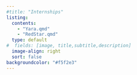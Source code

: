 ```yaml
---
#title: "Internships"
listing: 
  contents: 
    - "Yara.qmd"
    - "RedStar.qmd"
  type: default
#  fields: [image, title,subtitle,description]
  image-align: right
  sort: false
backgroundcolor: "#f5f2e3"
---
```

